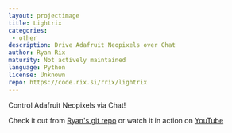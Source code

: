 ```yaml
---
layout: projectimage
title: Lightrix
categories:
 - other
description: Drive Adafruit Neopixels over Chat
author: Ryan Rix
maturity: Not actively maintained
language: Python
license: Unknown
repo: https://code.rix.si/rrix/lightrix
---
```


Control Adafruit Neopixels via Chat!

Check it out from [Ryan's git repo](https://code.rix.si/rrix/lightrix) or watch it in action on [YouTube](https://www.youtube.com/watch?v=4YG9Fk5aP24)
